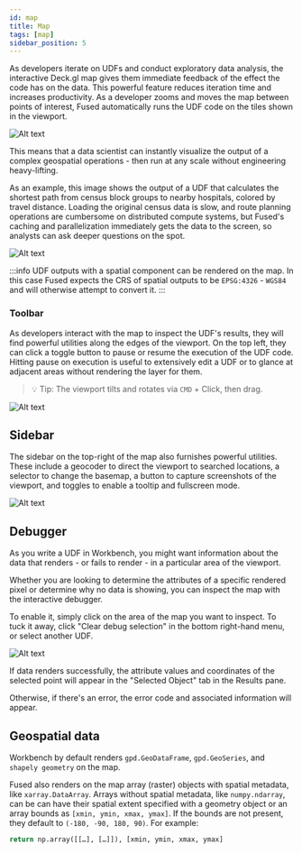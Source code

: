 ```yaml
---
id: map
title: Map
tags: [map]
sidebar_position: 5
---
```



As developers iterate on UDFs and conduct exploratory data analysis, the interactive Deck.gl map gives them immediate feedback of the effect the code has on the data. This powerful feature reduces iteration time and increases productivity. As a developer zooms and moves the map between points of interest, Fused automatically runs the UDF code on the tiles shown in the viewport.

![Alt text](https://fused-magic.s3.us-west-2.amazonaws.com/docs_assets/gifs/viewport_sf.gif)

This means that a data scientist can instantly visualize the output of a complex geospatial operations - then run at any scale without engineering heavy-lifting.

As an example, this image shows the output of a UDF that calculates the shortest path from census block groups to nearby hospitals, colored by travel distance. Loading the original census data is slow, and route planning operations are cumbersome on distributed compute systems, but Fused's caching and parallelization immediately gets the data to the screen, so analysts can ask deeper questions on the spot.

![Alt text](https://fused-magic.s3.us-west-2.amazonaws.com/docs_assets/gabe_sf_route.png)

:::info
UDF outputs with a spatial component can be rendered on the map. In this case Fused expects the CRS of spatial outputs to be `EPSG:4326` - `WGS84` and will otherwise attempt to convert it.
:::

### Toolbar

As developers interact with the map to inspect the UDF's results, they will find powerful utilities along the edges of the viewport. On the top left, they can click a toggle button to pause or resume the execution of the UDF code. Hitting pause on execution is useful to extensively edit a UDF or to glance at adjacent areas without rendering the layer for them.

> 💡 Tip: The viewport tilts and rotates via `CMD` + Click, then drag.

![Alt text](https://fused-magic.s3.us-west-2.amazonaws.com/docs_assets/map_toolbar.png)

## Sidebar

The sidebar on the top-right of the map also furnishes powerful utilities. These include a geocoder to direct the viewport to searched locations, a selector to change the basemap, a button to capture screenshots of the viewport, and toggles to enable a tooltip and fullscreen mode.

![Alt text](https://fused-magic.s3.us-west-2.amazonaws.com/docs_assets/gifs/map_toolbar_v7.gif)

## Debugger

As you write a UDF in Workbench, you might want information about the data that renders - or fails to render - in a particular area of the viewport.

Whether you are looking to determine the attributes of a specific rendered pixel or determine why no data is showing, you can inspect the map with the interactive debugger.

To enable it, simply click on the area of the map you want to inspect. To tuck it away, click "Clear debug selection" in the bottom right-hand menu, or select another UDF.


![Alt text](https://fused-magic.s3.us-west-2.amazonaws.com/docs_assets/gifs/viewport_debugger.gif)

If data renders successfully, the attribute values and coordinates of the selected point will appear in the "Selected Object" tab in the Results pane.

Otherwise, if there's an error, the error code and associated information will appear.




## Geospatial data

Workbench by default renders `gpd.GeoDataFrame`,  `gpd.GeoSeries`, and `shapely geometry` on the map.

Fused also renders on the map array (raster) objects with spatial metadata, like `xarray.DataArray`. Arrays without spatial metadata, like `numpy.ndarray`, can be can have their spatial extent specified with a geometry object or an array bounds as `[xmin, ymin, xmax, ymax]`. If the bounds are not present, they default to `(-180, -90, 180, 90)`. For example:

```python
return np.array([[…], […]]), [xmin, ymin, xmax, ymax]
```
